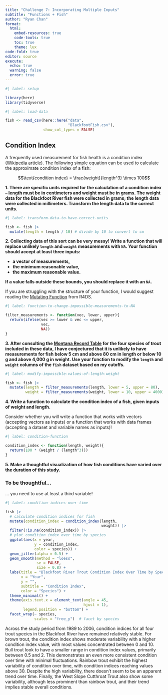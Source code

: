 ```yaml
---
title: "Challenge 7: Incorporating Multiple Inputs"
subtitle: "Functions + Fish"
author: "Ryan Chan"
format: 
  html:  
    embed-resources: true
    code-tools: true
    toc: true
    theme: lux
code-fold: true
editor: source
execute: 
  echo: true
  warning: false
  error: true
---
```


```r
#| label: setup

library(here)
library(tidyverse)

```

```r
#| label: load-data

fish <- read_csv(here::here("data",
                            "BlackfootFish.csv"),
                 show_col_types = FALSE)
```
## Condition Index

A frequently used measurement for fish health is a condition index [(Wikipedia article)](https://en.wikipedia.org/wiki/Condition_index_in_fish). The following
simple equation can be used to calculate the approximate condition index of a
fish:

$$\text{condition index} = \frac{weight}{length^3} \times 100$$

**1. There are specific units required for the calculation of a condition index -- length must be in centimeters and weight must be in grams. The weight data for the Blackfoot River fish were collected in grams; the length data were collected in millimeters. Transform the length data to the correct units.**

```r
#| label: transform-data-to-have-correct-units

fish <- fish |>
  mutate(length = length / 10) # divide by 10 to convert to cm

```

**2. Collecting data of this sort can be very messy! Write a function that will replace unlikely `length` and `weight` measurements with `NA`. Your function should accept at least three inputs:**

+ **a vector of measurements,**
+ **the minimum reasonable value,**
+ **the maximum reasonable value.**

**If a value falls outside these bounds, you should replace it with an `NA`.**

::: callout-tip
If you are struggling with the structure of your function, I would suggest reading the [Mutating Function](https://r4ds.hadley.nz/functions.html#mutate-functions) from R4DS.
:::

```r
#| label: function-to-change-impossible-measurements-to-NA

filter_measurements <- function(vec, lower, upper){
  return(ifelse(vec >= lower & vec <= upper,
                vec,
                NA))
}

```

**3. After consulting the [Montana Record Table](https://fwp.mt.gov/fish/anglingData/records) for the four species of trout included in these data, I have conjectured that it is unlikely to have measurements for fish below 5 cm and above 80 cm in length or below 10 g and above 4,000 g in weight. Use your function to modify the `length` and `weight` columns of the `fish` dataset based on my cutoffs.**

```r
#| label: modify-impossible-values-of-length-weight

fish <- fish |>
  mutate(length = filter_measurements(length, lower = 5, upper = 80),
         weight = filter_measurements(weight, lower = 10, upper = 4000))

```

**4. Write a function to calculate the condition index of a fish, given inputs of weight and length.**

::: callout-warning
Consider whether you will write a function that works with vectors (accepting
vectors as inputs) or a function that works with data frames (accepting a 
dataset and variable names as inputs)!
:::

```r
#| label: condition-function

condition_index <- function(length, weight){
  return(100 * (weight / (length^3)))
}

```

**5. Make a thoughtful visualization of how fish conditions have varied over the duration of this study.**

::: callout-warning
### To be thoughtful...

... you need to use at least a third variable!
:::

```r
#| label: condition-indices-over-time

fish |>
  # calculate condition indices for fish
  mutate(condition_index = condition_index(length,
                                           weight)) |>
  filter(!is.na(condition_index)) |>
  # plot condition index over time by species
  ggplot(aes(x = year, 
             y = condition_index, 
             color = species)) +
  geom_jitter(alpha = 0.5) +
  geom_smooth(method = "loess", 
              se = FALSE, 
              size = 0.8) +
  labs(title = "Blackfoot River Trout Condition Index Over Time by Species",
       x = "Year",
       y = "",
       subtitle = "Condition Index",
       color = "Species") +
  theme_minimal() +
  theme(axis.text.x = element_text(angle = 45, 
                                   hjust = 1),
        legend.position = "bottom") +
  facet_wrap(~ species, 
             scales = "free_y")  # facet by species
```
Across the study period from 1989 to 2006, condition indices for all four trout species in the Blackfoot River have remained relatively stable. For brown trout, the condition index shows moderate variability with a higher condition index value, with most values concentrated between 0 and 10. Bull trout look to have a smaller range in condition index values, primarily between 0.5 and 2. This demonstrates an even more consistent condition over time with minimal fluctuations. Rainbow trout exhibit the highest variability of condition over time, with condition indices reaching values above 30. Despite the high variability, there doesn't seem to be an apparent trend over time. Finally, the West Slope Cutthroat Trout also show some variability, although less prominent than rainbow trout, and their trend implies stable overall conditions. 
